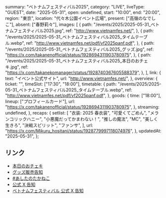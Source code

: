   summary: "ベトナムフェスティバル2025",
  category: "LIVE",
  liveType: "GUEST",
  date: "2025-05-31",
  open: undefined,
  start: "10:00",
  end: "20:00",
  region: "東京",
  location: "代々木公園イベント広場",
  present: ["高嶺のなでしこ"],
  absent: ["春野莉々"],
  images: [
    {
      path: "/events/2025/2025-05-31_ベトナムフェスティバル2025.jpg",
      ref: "http://www.vietnamfes.net/",
    },
    {
      path: "/events/2025/2025-05-31_ベトナムフェスティバル2025_タイムテーブル.webp",
      ref: "http://www.vietnamfes.net/pdf/vf2025panf.pdf",
    },
    {
      path: "/events/2025/2025-05-31_ベトナムフェスティバル2025_グッズ.jpg",
      ref: "https://x.com/takanenofficial/status/1928694311903780975",
    },
    {
      path: "/events/2025/2025-05-31_ベトナムフェスティバル2025_本日のおチェキ.jpg",
      ref: "https://x.com/takanekomanager/status/1928740367605588379",
    },
  ],
  link: {
    text: "イベント公式サイト",
    url: "http://www.vietnamfes.net/",
  },
  overview: {
    ticket: "",
    timeSlot: ["17:30", "18:00"],
    timetable: {
      path: "/events/2025/2025-05-31_ベトナムフェスティバル2025_タイムテーブル.webp",
      ref: "http://www.vietnamfes.net/pdf/vf2025panf.pdf",
    },
    goods: {
      time: ["18:00"],
      lineup: ["プロフィールカード"],
      url: "https://x.com/takanenofficial/status/1928694311903780975",
    },
    streaming: undefined,
  },
  recaps: {
    setlist: [
      "衣装: 2025 春衣装",
      "可愛くてごめん",
      "メランコリックハニー",
      "小悪魔だってかまわない！",
      "推しの魔法",
      "MC",
      "美しく生きろ",
      "決戦スピリット",
      "ファンサ",
    ],
    url: "https://x.com/Mikuru_hositani/status/1928779997118074976",
  },
  updatedAt: "2025-05-31",
};

## リンク

- [本日のおチェキ](https://x.com/takanekomanager/status/1928740367605588379)
- [グッズ販売告知](https://x.com/takanenofficial/status/1928694311903780975)
- [#あしたのたかねこ](https://x.com/takanenofficial/status/1928428717350547781)
- [公式 X 告知](https://x.com/takanenofficial/status/1901491208729596306)
- [ベトナムフェスティバル 公式 X 告知](https://x.com/vf_supporters/status/1901454187973763236)
